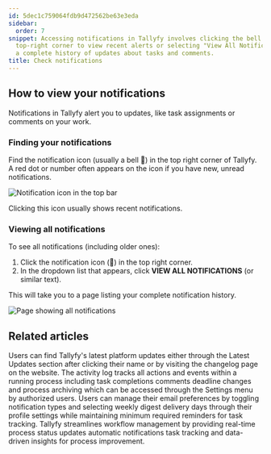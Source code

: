 ```yaml
---
id: 5dec1c759064fdb9d472562be63e3eda
sidebar:
  order: 7
snippet: Accessing notifications in Tallyfy involves clicking the bell icon in the
  top-right corner to view recent alerts or selecting "View All Notifications" for
  a complete history of updates about tasks and comments.
title: Check notifications
---
```


## How to view your notifications

Notifications in Tallyfy alert you to updates, like task assignments or comments on your work.

### Finding your notifications

Find the notification icon (usually a bell 🔔) in the top right corner of Tallyfy. A red dot or number often appears on the icon if you have new, unread notifications.

![Notification icon in the top bar](https://screenshots.tallyfy.com/tallyfy%2Fpro%2Fdesktop-light-show-notifications.png)

Clicking this icon usually shows recent notifications.

### Viewing all notifications

To see all notifications (including older ones):

1. Click the notification icon (🔔) in the top right corner.
2. In the dropdown list that appears, click **VIEW ALL NOTIFICATIONS** (or similar text).

This will take you to a page listing your complete notification history.

![Page showing all notifications](https://screenshots.tallyfy.com/tallyfy%2Fpro%2Fdesktop-light-show-all-notifications.png)


## Related articles
<CardGrid>
<LinkTitleCard header="<b>Miscellaneous > Stay updated with Tallyfy's latest features</b>" href="/products/pro/miscellaneous/how-can-i-stay-updated-with-tallyfys-latest-features/" > Users can find Tallyfy's latest platform updates either through the Latest Updates section after clicking their name or by visiting the changelog page on the website. </LinkTitleCard>
<LinkTitleCard header="<b>Tracker View > Check process activity</b>" href="/products/pro/tracking-and-tasks/tracker-view/how-can-i-track-process-activities-on-tallyfy/" > The activity log tracks all actions and events within a running process including task completions comments deadline changes and process archiving which can be accessed through the Settings menu by authorized users. </LinkTitleCard>
<LinkTitleCard header="<b>Personal Settings > Manage email notifications</b>" href="/products/pro/settings/personal-settings/how-can-i-manage-email-notifications-in-tallyfy/" > Users can manage their email preferences by toggling notification types and selecting weekly digest delivery days through their profile settings while maintaining minimum required reminders for task tracking. </LinkTitleCard>
<LinkTitleCard header="<b>Features > Real time status</b>" href="/products/pro/tutorials/features/real-time-status/" > Tallyfy streamlines workflow management by providing real-time process status updates automatic notifications task tracking and data-driven insights for process improvement. </LinkTitleCard>
</CardGrid>